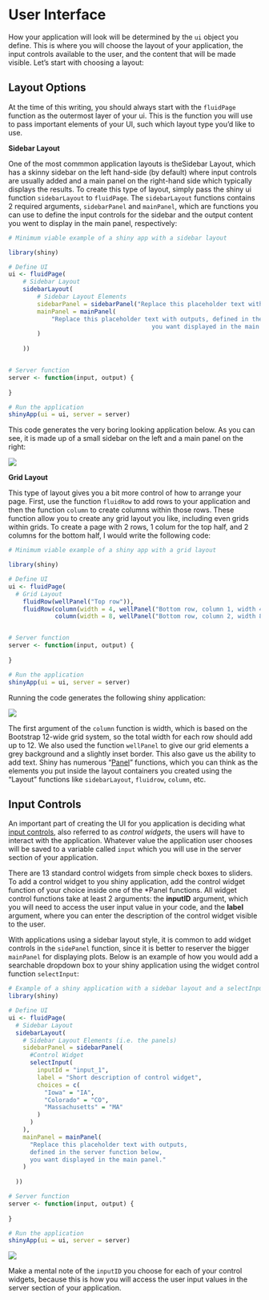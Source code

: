 # User Interface 

How your application will look will be determined by the `ui` object you define. This is where you will choose the layout of your application, the input controls available to the user, and the content that will be made visible. Let's start with choosing a layout:

## Layout Options 

At the time of this writing, you should always start with the `fluidPage` function as the outermost layer of your ui. This is the function you will use to pass important elements of your UI, such which layout type you'd like to use.

**Sidebar Layout** 

One of the most commmon application layouts is theSidebar Layout, which has a skinny sidebar on the left hand-side (by default) where input controls are usually added and a main panel on the right-hand side which typically displays the results. To create this type of layout, simply pass the shiny ui function `sidebarLayout` to `fluidPage`. The `sidebarLayout` functions contains 2 required arguments, `sidebarPanel` and `mainPanel`, which are functions you can use to define the input controls for the sidebar and the output content you went to display in the main panel, respectively:

```r
# Minimum viable example of a shiny app with a sidebar layout

library(shiny)

# Define UI
ui <- fluidPage(
    # Sidebar Layout
    sidebarLayout(
        # Sidebar Layout Elements
        sidebarPanel = sidebarPanel("Replace this placeholder text with your input controls of choice."),
        mainPanel = mainPanel(
            "Replace this placeholder text with outputs, defined in the server function below,
                                        you want displayed in the main panel."
        )
        
    ))


# Server function
server <- function(input, output) {
    
}

# Run the application
shinyApp(ui = ui, server = server)


```

This code generates the very boring looking application below. As you can see, it is made up of a small sidebar on the left and a main panel on the right:

![](screenshots/sidebar_layout_mve.png)

**Grid Layout** 

This type of layout gives you a bit more control of how to arrange your page. First, use the function `fluidRow` to add  rows to your application and then the function `column` to create columns within those rows. These function allow you to create any grid layout you like, including even grids within grids. To create a page with 2 rows, 1 colum for the top half, and 2 columns for the bottom half, I would write the following code:

```r
# Minimum viable example of a shiny app with a grid layout

library(shiny)

# Define UI
ui <- fluidPage(
  # Grid Layout
    fluidRow(wellPanel("Top row")),
    fluidRow(column(width = 4, wellPanel("Bottom row, column 1, width 4")),
             column(width = 8, wellPanel("Bottom row, column 2, width 8"))))


# Server function
server <- function(input, output) {
    
}

# Run the application
shinyApp(ui = ui, server = server)

```

Running the code generates the following shiny application:

![](screenshots/grid-layout-mve.png)

The first argument of the `column` function is width, which is  based on the Bootstrap 12-wide grid system, so the total width for each row should add up to 12. We also used the function `wellPanel` to give our grid elements a grey background and a slightly inset border. This also gave us the ability to add text. Shiny has numerous "[Panel](https://bookdown.org/weicheng/shinyTutorial/ui.html#layout){target=\"_blank\"}" functions, which you can think as the elements you put inside the layout containers you created using the "Layout" functions like `sidebarLayout`, `fluidrow`, `column`, etc. 

## Input Controls 

An important part of creating the UI for you application is deciding what [input controls](https://shiny.rstudio.com/tutorial/written-tutorial/lesson3/), also referred to as *control widgets*, the users will have to interact with the application. Whatever value the application user chooses will be saved to a variable called `input` which you will use in the server section of your application.

There are 13 standard control widgets from simple check boxes to sliders. To add a control widget to you shiny application, add the control widget function of your choice inside one of the \*Panel functions. All widget control functions take at least 2 arguments: the **inputID** argument, which you will need to access the user input value in your code, and the **label** argument, where you can enter the description of the control widget visible to the user.

With applications using a sidebar layout style, it is common to add widget controls in the `sidePanel` function, since it is better to reserver the bigger `mainPanel` for displaying plots. Below is an example of how you would add a searchable dropdown box to your shiny application using the widget control function `selectInput`:

```r
# Example of a shiny application with a sidebar layout and a selectInput control widget
library(shiny)

# Define UI
ui <- fluidPage(
  # Sidebar Layout
  sidebarLayout(
    # Sidebar Layout Elements (i.e. the panels)
    sidebarPanel = sidebarPanel(
      #Control Widget
      selectInput(
        inputId = "input_1",
        label = "Short description of control widget",
        choices = c(
          "Iowa" = "IA",
          "Colorado" = "CO",
          "Massachusetts" = "MA"
        )
      )
    ),
    mainPanel = mainPanel(
      "Replace this placeholder text with outputs,
      defined in the server function below,
      you want displayed in the main panel."
    )
    
  ))

# Server function
server <- function(input, output) {
  
}

# Run the application
shinyApp(ui = ui, server = server)

```

![](screenshots/widget-control.png)

Make a mental note of the `inputID` you choose for each of your control widgets, because this is how you will access the user input values in the server section of your application.

